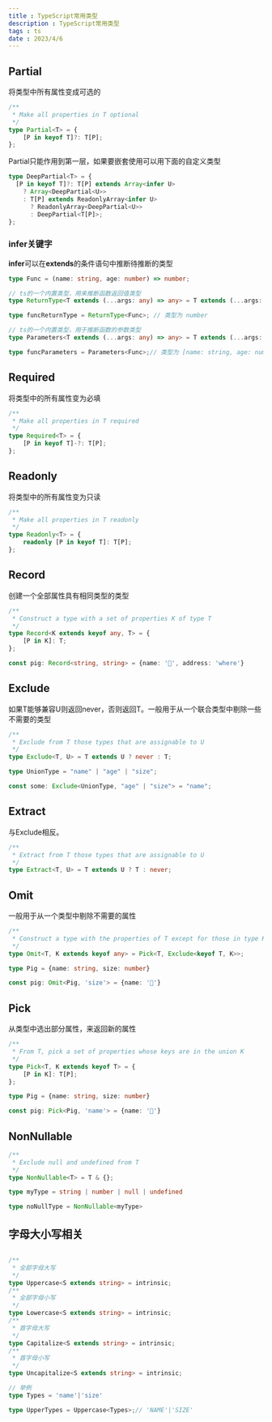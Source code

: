 ```yaml
---
title : TypeScript常用类型
description : TypeScript常用类型
tags : ts
date : 2023/4/6
---
```

## Partial
将类型中所有属性变成可选的
```ts
/**
 * Make all properties in T optional
 */
type Partial<T> = {
    [P in keyof T]?: T[P];
};
```
Partial只能作用到第一层，如果要嵌套使用可以用下面的自定义类型
```ts
type DeepPartial<T> = {
  [P in keyof T]?: T[P] extends Array<infer U>
    ? Array<DeepPartial<U>>
    : T[P] extends ReadonlyArray<infer U>
      ? ReadonlyArray<DeepPartial<U>>
      : DeepPartial<T[P]>;
};
```

### infer关键字
**infer**可以在**extends**的条件语句中推断待推断的类型

```ts
type Func = (name: string, age: number) => number;

// ts的一个内置类型，用来推断函数返回值类型
type ReturnType<T extends (...args: any) => any> = T extends (...args: any) => infer R ? R : any;

type funcReturnType = ReturnType<Func>; // 类型为 number

// ts的一个内置类型，用于推断函数的参数类型
type Parameters<T extends (...args: any) => any> = T extends (...args: infer P) => any ? P : never;

type funcParameters = Parameters<Func>;// 类型为 [name: string, age: number]
```

## Required
将类型中的所有属性变为必填
```ts
/**
 * Make all properties in T required
 */
type Required<T> = {
    [P in keyof T]-?: T[P];
};
```
## Readonly
将类型中的所有属性变为只读
```ts
/**
 * Make all properties in T readonly
 */
type Readonly<T> = {
    readonly [P in keyof T]: T[P];
};
```

## Record
创建一个全部属性具有相同类型的类型
```ts
/**
 * Construct a type with a set of properties K of type T
 */
type Record<K extends keyof any, T> = {
    [P in K]: T;
};

const pig: Record<string, string> = {name: '🐷', address: 'where'}
```

## Exclude
如果T能够兼容U则返回never，否则返回T。一般用于从一个联合类型中剔除一些不需要的类型
```ts
/**
 * Exclude from T those types that are assignable to U
 */
type Exclude<T, U> = T extends U ? never : T;

type UnionType = "name" | "age" | "size";

const some: Exclude<UnionType, "age" | "size"> = "name";
```

## Extract
与Exclude相反。
```ts
/**
 * Extract from T those types that are assignable to U
 */
type Extract<T, U> = T extends U ? T : never;
```

## Omit
一般用于从一个类型中剔除不需要的属性
```ts
/**
 * Construct a type with the properties of T except for those in type K.
 */
type Omit<T, K extends keyof any> = Pick<T, Exclude<keyof T, K>>;

type Pig = {name: string, size: number}

const pig: Omit<Pig, 'size'> = {name: '🐷'}
```

## Pick
从类型中选出部分属性，来返回新的属性
```ts
/**
 * From T, pick a set of properties whose keys are in the union K
 */
type Pick<T, K extends keyof T> = {
    [P in K]: T[P];
};

type Pig = {name: string, size: number}

const pig: Pick<Pig, 'name'> = {name: '🐷'}
```

## NonNullable
```ts
/**
 * Exclude null and undefined from T
 */
type NonNullable<T> = T & {};

type myType = string | number | null | undefined

type noNullType = NonNullable<myType>
```

## 字母大小写相关
```ts

/**
 * 全部字母大写
 */
type Uppercase<S extends string> = intrinsic;
/**
 * 全部字母小写
 */
type Lowercase<S extends string> = intrinsic;
/**
 * 首字母大写
 */
type Capitalize<S extends string> = intrinsic;
/**
 * 首字母小写
 */
type Uncapitalize<S extends string> = intrinsic;

// 举例
type Types = 'name'|'size'

type UpperTypes = Uppercase<Types>;// 'NAME'|'SIZE'
```